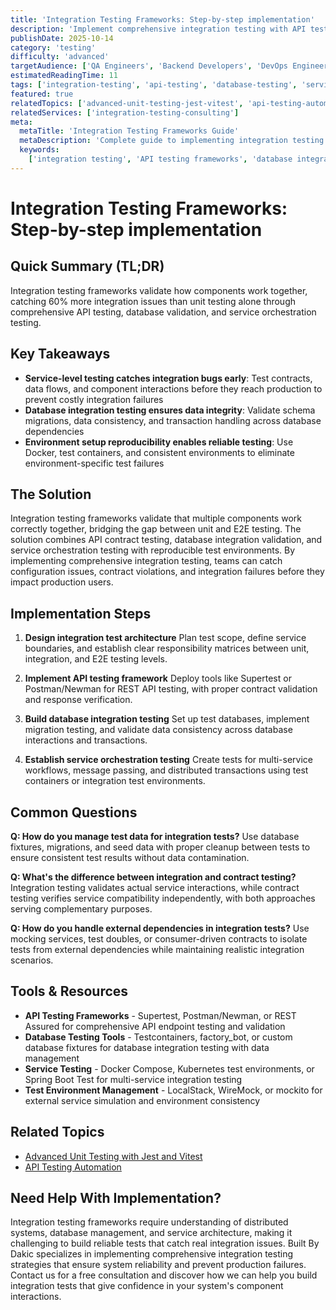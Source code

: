 ```yaml
---
title: 'Integration Testing Frameworks: Step-by-step implementation'
description: 'Implement comprehensive integration testing with API testing, database integration, and service orchestration for system reliability and seamless component interaction.'
publishDate: 2025-10-14
category: 'testing'
difficulty: 'advanced'
targetAudience: ['QA Engineers', 'Backend Developers', 'DevOps Engineers']
estimatedReadingTime: 11
tags: ['integration-testing', 'api-testing', 'database-testing', 'service-testing']
featured: true
relatedTopics: ['advanced-unit-testing-jest-vitest', 'api-testing-automation']
relatedServices: ['integration-testing-consulting']
meta:
  metaTitle: 'Integration Testing Frameworks Guide'
  metaDescription: 'Complete guide to implementing integration testing frameworks with API, database, and service testing strategies.'
  keywords:
    ['integration testing', 'API testing frameworks', 'database integration testing', 'service integration testing']
---
```


# Integration Testing Frameworks: Step-by-step implementation

## Quick Summary (TL;DR)

Integration testing frameworks validate how components work together, catching 60% more integration issues than unit testing alone through comprehensive API testing, database validation, and service orchestration testing.

## Key Takeaways

- **Service-level testing catches integration bugs early**: Test contracts, data flows, and component interactions before they reach production to prevent costly integration failures
- **Database integration testing ensures data integrity**: Validate schema migrations, data consistency, and transaction handling across database dependencies
- **Environment setup reproducibility enables reliable testing**: Use Docker, test containers, and consistent environments to eliminate environment-specific test failures

## The Solution

Integration testing frameworks validate that multiple components work correctly together, bridging the gap between unit and E2E testing. The solution combines API contract testing, database integration validation, and service orchestration testing with reproducible test environments. By implementing comprehensive integration testing, teams can catch configuration issues, contract violations, and integration failures before they impact production users.

## Implementation Steps

1. **Design integration test architecture**
   Plan test scope, define service boundaries, and establish clear responsibility matrices between unit, integration, and E2E testing levels.

2. **Implement API testing framework**
   Deploy tools like Supertest or Postman/Newman for REST API testing, with proper contract validation and response verification.

3. **Build database integration testing**
   Set up test databases, implement migration testing, and validate data consistency across database interactions and transactions.

4. **Establish service orchestration testing**
   Create tests for multi-service workflows, message passing, and distributed transactions using test containers or integration test environments.

## Common Questions

**Q: How do you manage test data for integration tests?**
Use database fixtures, migrations, and seed data with proper cleanup between tests to ensure consistent test results without data contamination.

**Q: What's the difference between integration and contract testing?**
Integration testing validates actual service interactions, while contract testing verifies service compatibility independently, with both approaches serving complementary purposes.

**Q: How do you handle external dependencies in integration tests?**
Use mocking services, test doubles, or consumer-driven contracts to isolate tests from external dependencies while maintaining realistic integration scenarios.

## Tools & Resources

- **API Testing Frameworks** - Supertest, Postman/Newman, or REST Assured for comprehensive API endpoint testing and validation
- **Database Testing Tools** - Testcontainers, factory_bot, or custom database fixtures for database integration testing with data management
- **Service Testing** - Docker Compose, Kubernetes test environments, or Spring Boot Test for multi-service integration testing
- **Test Environment Management** - LocalStack, WireMock, or mockito for external service simulation and environment consistency

## Related Topics

- [Advanced Unit Testing with Jest and Vitest]({{/topics/advanced-unit-testing-jest-vitest}})
- [API Testing Automation]({{/topics/api-testing-automation}})

## Need Help With Implementation?

Integration testing frameworks require understanding of distributed systems, database management, and service architecture, making it challenging to build reliable tests that catch real integration issues. Built By Dakic specializes in implementing comprehensive integration testing strategies that ensure system reliability and prevent production failures. Contact us for a free consultation and discover how we can help you build integration tests that give confidence in your system's component interactions.
